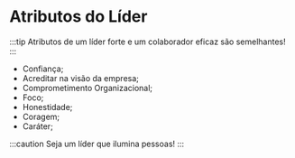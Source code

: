 # Atributos do Líder

:::tip
Atributos de um líder forte e um colaborador eficaz são semelhantes!
:::

- Confiança;
- Acreditar na visão da empresa;
- Comprometimento Organizacional;
- Foco;
- Honestidade;
- Coragem;
- Caráter;

:::caution
Seja um líder que ilumina pessoas!
:::